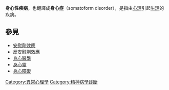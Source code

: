 {{medical}}
{{Infobox disease 
 | Name            = Somatic symptom disorder
 | Image           = 
 | Caption         = 
 | Field           = [[Psychiatry|Psychiatry]]
 | DiseasesDB      = 1645 
 | ICD10           = {{ICD10|F|45||f|40}} 
 | ICD9            = {{ICD9|300.8}} 
 | ICDO            = 
 | OMIM            = 
 | MedlinePlus     = 
 | eMedicineSubj   = med 
 | eMedicineTopic  = 3527 
 | MeshID          = D013001 
}}
'''身心性疾病'''，也翻譯成'''身心症'''（somatoform disorder），是指由[[心理|心理]]引起[[生理|生理]]的疾病。

==參見==
* [[安慰劑效應|安慰劑效應]]
* [[反安慰劑效應|反安慰劑效應]]
* [[身心醫學|身心醫學]]
* [[身心靈|身心靈]]
* [[身心障礙|身心障礙]]

{{醫學小作品}}

[[Category:異常心理學|Category:異常心理學]]
[[Category:精神病學診斷|Category:精神病學診斷]]
